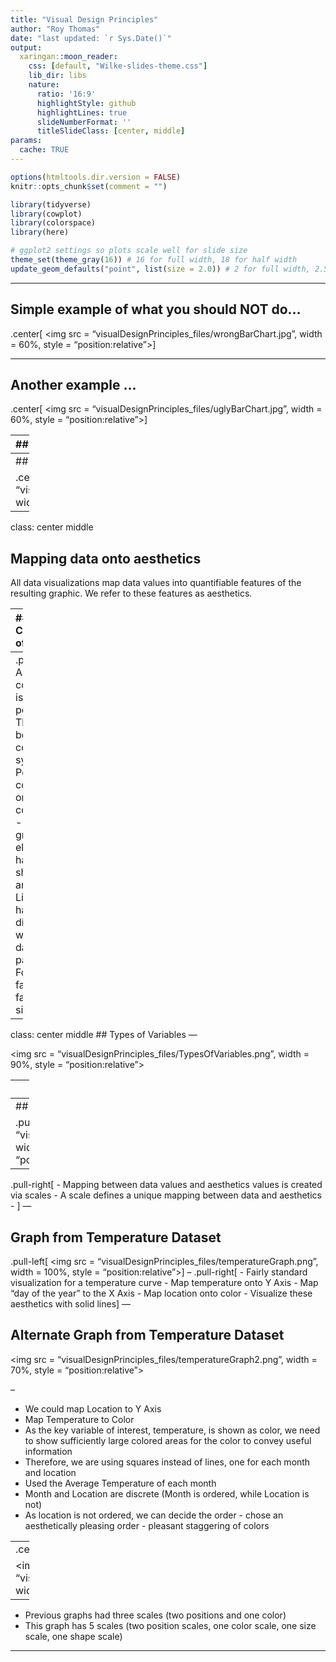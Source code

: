```yaml
---
title: "Visual Design Principles"
author: "Roy Thomas"
date: "last updated: `r Sys.Date()`"
output:
  xaringan::moon_reader:
    css: [default, "Wilke-slides-theme.css"]
    lib_dir: libs
    nature:
      ratio: '16:9'
      highlightStyle: github
      highlightLines: true
      slideNumberFormat: ''
      titleSlideClass: [center, middle]
params:
  cache: TRUE
---
```



```r
options(htmltools.dir.version = FALSE)
knitr::opts_chunk$set(comment = "")

library(tidyverse)
library(cowplot)
library(colorspace)
library(here)

# ggplot2 settings so plots scale well for slide size 
theme_set(theme_gray(16)) # 16 for full width, 18 for half width 
update_geom_defaults("point", list(size = 2.0)) # 2 for full width, 2.5 for half width
```

---

## Simple example of what you should NOT do...

.center[
<img src = "visualDesignPrinciples_files/wrongBarChart.jpg", width = 60%, style = "position:relative"></img>
]

---

## Another example ...

.center[
<img src = "visualDesignPrinciples_files/uglyBarChart.jpg", width = 60%, style = "position:relative"></img>
]

---
## Another example ...

.center[
<img src = "visualDesignPrinciples_files/badBarChart.jpg", width = 60%, style = "position:relative"></img>
]

---
## Finally, a half-way decent chart...

.center[
<img src = "visualDesignPrinciples_files/goodBarChart.jpg", width = 60%, style = "position:relative"></img>
]

---
class: center middle

## Mapping data onto aesthetics

All data visualizations map data values into quantifiable features of the resulting graphic. We refer to these features as aesthetics.

---
## Components of Graphs

.pull-left[
<img src = "visualDesignPrinciples_files/aestheticTypes.jpg", width = 100%, style = "position:relative"></img>
]
--
.pull-right[
- A critical component is the x,y position
- There could be other coordinate systems: Polar coordinates, or 3D coordinates
- All graphical elements have a shape, size and color
- Lines could have different widths, or dash-dot patterns
- Fonts: font family, font face, font size
]
---
class: center middle
## Types of Variables
---

<img src = "visualDesignPrinciples_files/TypesOfVariables.png", width = 90%, style = "position:relative"></img>

---
class: center middle

<img src = "visualDesignPrinciples_files/temperaturesDataset.png", width = 90%, style = "position:relative"></img>
#### Identify the Data Types
---
## Scales

.pull-left[
<img src = "visualDesignPrinciples_files/scales.png", width = 100%, style = "position:relative"></img>
]
--
.pull-right[
- Mapping between data values and aesthetics values is created via scales
- A scale defines a unique mapping between data and aesthetics
- 
]
---

## Graph from Temperature Dataset

.pull-left[
<img src = "visualDesignPrinciples_files/temperatureGraph.png", width = 100%, style = "position:relative"></img>
]
--
.pull-right[
- Fairly standard visualization for a temperature curve
- Map temperature onto Y Axis
- Map "day of the year" to the X Axis
- Map location onto color
- Visualize these aesthetics with solid lines
]
---

## Alternate Graph from Temperature Dataset

<img src = "visualDesignPrinciples_files/temperatureGraph2.png", width = 70%, style = "position:relative"></img>

--

- We could map Location to Y Axis
- Map Temperature to Color
- As the key variable of interest, temperature, is shown as color, we need to show sufficiently large colored areas for the color to convey useful information
- Therefore, we are using squares instead of lines, one for each month and location
- Used the Average Temperature of each month
- Month and Location are discrete (Month is ordered, while Location is not)
- As location is not ordered, we can decide the order - chose an aesthetically pleasing order - pleasant staggering of colors

---
.center[
## Graph with five scales

<img src = "visualDesignPrinciples_files/graphWithFiveScales.png", width = 50%, style = "position:relative"></img>
]
--

- Previous graphs had three scales (two positions and one color) 
- This graph has 5 scales (two position scales, one color scale, one size scale, one shape scale)

---








